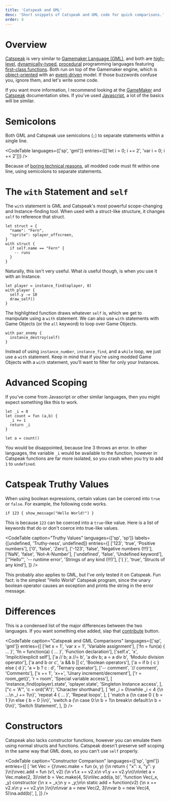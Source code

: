 ```yaml
---
title: 'Catspeak and GML'
desc: 'Short snippets of Catspeak and GML code for quick comparisons.'
order: 4
---
```



# Overview

[Catspeak](https://www.katsaii.com/catspeak-lang/3.1.2/lan-overview.html) is very similar to [Gamemaker Language (GML)](https://manual.gamemaker.io/lts/en/GameMaker_Language/GML_Overview/GML_Overview.htm), and both are [high-level](https://en.wikipedia.org/wiki/High-level_programming_language), [dynamically-typed](https://en.wikipedia.org/wiki/Type_system#DYNAMIC), [procedural](https://en.wikipedia.org/wiki/Procedural_programming) programming languages featuring [first-class functions](https://en.wikipedia.org/wiki/First-class_function). Both run on top of the Gamemaker engine, which is [object-oriented](https://en.wikipedia.org/wiki/Object-oriented_programming) with an [event-driven](https://en.wikipedia.org/wiki/Event-driven_programming) model. If those buzzwords confuse you, ignore them, and let's write some code.

If you want more information, I recommend looking at the [GameMaker](https://manual.gamemaker.io/lts/en/GameMaker_Language/GML_Overview/GML_Overview.htm) and [Catspeak](https://www.katsaii.com/catspeak-lang/3.1.2/lan-overview.html) documentation sites. If you've used [Javascript](https://en.wikipedia.org/wiki/JavaScript), a lot of the basics will be similar.

# Semicolons

Both GML and Catspeak use semicolons (`;`) to separate statements within a single line.

<CodeTable
  languages={['sp', 'gml']}
  entries={[['let i = 0; i += 2', 'var i = 0; i += 2']]}
/>

Because of [boring technical reasons](/rm-docs/modding/rmml#coding-in-one-line), all modded code must fit within one line, using semicolons to separate statements.

# The `with` Statement and `self`

The `with` statement is GML and Catspeak's most powerful scope-changing and Instance-finding tool. When used with a struct-like structure, it changes `self` to reference that struct.

```sp
let struct = {
  "name": "Fern",
  "sprite": splayer_offscreen,
}
with struct {
  if self.name == "Fern" {
    -- runs
  }
}
```

Naturally, this isn't very useful. What _is_ useful though, is when you use it with an Instance.

```sp {4}
let player = instance_find(oplayer, 0)
with player {
  self.y -= 10
  draw_self()
}
```

The highlighted function draws whatever `self` is, which we get to manipulate using a `with` statement. We can also use `with` statements with Game Objects (or the `all` keyword) to loop over Game Objects.

```sp
with par_enemy {
  instance_destroy(self)
}
```

Instead of using `instance_number`, `instance_find`, and a `while` loop, we just use a `with` statement. Keep in mind that if you're using modded Game Objects with a `with` statement, you'll want to filter for only your Instances.

# Advanced Scoping

If you've come from Javascript or other similar languages, then you might expect something like this to work.

```sp {3}
let _i = 0
let count = fun (a,b) {
  _i += 1
  return _i
}

let a = count()
```

You would be disappointed, because line 3 throws an error. In other languages, the variable `_i` would be available to the function, however in Catspeak functions are far more isolated, so you crash when you try to add `1` to `undefined`.

# Catspeak Truthy Values

When using boolean expressions, certain values can be coerced into `true` or `false`. For example, the following code works.

```sp
if 123 { show_message("Hello World!") }
```

This is because `123` can be coerced into a `true`-like value. Here is a list of keywords that do or don't coerce into true-like values.

<CodeTable
  caption="Truthy Values"
  languages={['sp', 'sp']}
  labels={[undefined, 'Truthy-ness', undefined]}
  entries={[
    ['123', 'true', 'Positive numbers'],
    ['0', 'false', 'Zero'],
    ['-123', 'false', 'Negative numbers (!!!)'],
    ['NaN', 'false', 'Not-A-Number'],
    ['undefined', 'false', 'Undefined keyword'],
    ['"Hello"', '-- runtime error', 'Strings of any kind (!!!)'],
    ['{ }', 'true', 'Structs of any kind'],
  ]}
/>

This probably also applies to GML, but I've only tested it on Catspeak. Fun fact: <CodeFix lang="sp" code='!"Hello World"' inline/> is the simplest "Hello World" Catspeak program, since the unary boolean operator causes an exception and prints the string in the error message.

# Differences

This is a condensed list of the major differences between the two languages. If you want something else added, slap that [contribute](/rm-docs/intro/docs#contribute) button.

<CodeTable
  caption="Catspeak and GML Comparisons"
  languages={['sp', 'gml']}
  entries={[
    ['let x = 1', 'var x = 1', 'Variable assignment'],
    ['fn = fun(a) { ... }', 'fn = function(a) { ... }', 'Function declaration'],
    ['self.x', 'x', 'Implicit/explicit self'],
    ['a // b; a //= b', 'a div b; a = a div b', 'Modulo division operator'],
    ['a and b or c', 'a && b || c', 'Boolean operators'],
    ['a = if b { c } else { d }', 'a = b ? c : d', 'Ternary operator'],
    ['-- comment', '// comment', 'Comments'],
    ['x += 1', 'x++', 'Unary increment/decrement'],
    ['r = room_get()', 'r = room', 'Special variable access'],
    [
      'instance_find(oplayer).state',
      'oplayer.state',
      'Singleton Instance access',
    ],
    ["c = 'A'", 'c = ord("A")', 'Character shorthand'],
    [
      'let _i = 0\nwhile _i < 4 {\n  ...\n  _i += 1\n}',
      'repeat 4 { ... }',
      'Repeat loops',
    ],
    [
      'match a {\n  case 0 { b = 1 }\n  else { b = 0 }\n}',
      'switch a {\n  case 0:\n    b = 1\n    break\n  default:\n    b = 0\n}',
      'Switch Statement',
    ],
  ]}
/>

# Constructors

Catspeak also lacks constructor functions, however you can emulate them using normal structs and functions. Catspeak doesn't preserve self scoping in the same way that GML does, so you can't use `self` properly.

<CodeTable
  caption="Constructor Comparison"
  languages={['sp', 'gml']}
  entries={[
    [
      'let Vec = {}\nvec.make = fun (x, y) {\n  return { "x": x, "y": y }\n}\nvec.add = fun (v1, v2) {\n  v1.x += v2.x\n  v1.y += v2.y\n}\n\nlet a = Vec.make(2, 3)\nlet b = Vec.make(4, 5)\nVec.add(a, b)',
      'function Vec(_x, _y) constructor {\n  x = _x;\n  y = _y;\n\n  static add = function(v2) {\n    x += v2.x\n    y += v2.y\n  }\n}\n\nvar a = new Vec(2, 3)\nvar b = new Vec(4, 5)\na.add(b)',
    ],
  ]}
/>
